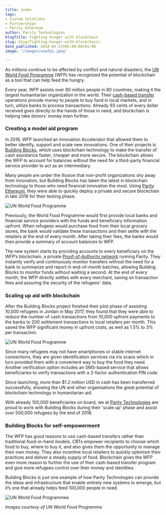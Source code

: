 ```yaml
---
title: index
tags:
- Custom Solutions
- Partnerships
- Parity Ethereum
author: Parity Technologies
blogTitle: Fighting hunger with blockchain
slug: blog/fighting-hunger-with-blockchain/
date_published: 2018-03-21T05:00:00+01:00
image: "/images/unwfp1.jpeg"

---
```

As millions continue to be affected by conflict and natural disasters, the [UN World Food Programme](http://www1.wfp.org/) (WFP) has recognized the potential of blockchain as a tool that can help feed the hungry.

Every year, WFP assists over 80 million people in 80 countries, making it the largest humanitarian organization in the world. Their [cash-based transfer](http://www1.wfp.org/cash-transfers) operations provide money to people to buy food in local markets, and in turn, utilize banks to process transactions. Already 93 cents of every dollar received goes directly to the hands of those in need, and blockchain is helping take donors’ money even further.

### **Creating a model aid program**

In 2016, WFP launched an Innovation Accelerator that allowed them to better identify, support and scale new innovations. One of their projects is [Building Blocks](http://innovation.wfp.org/project/building-blocks), which uses blockchain technology to make the transfer of cash assistance faster, cheaper and more secure. The blockchain allows the WFP to account for balances without the need for a third-party financial service provider to act as an intermediary.

Many people are under the illusion that non-profit organizations shy away from innovation, but Building Blocks has taken the latest in blockchain technology to those who need financial innovation the most. Using [Parity Ethereum](https://www.parity.io/), they were able to quickly deploy a private and secure blockchain in late 2016 for their testing phase.

![UN World Food Programme](/images/unwfp3.jpeg "UN World Food Programme")

Previously, the World Food Programme would first provide local banks and financial service providers with the funds and beneficiary information upfront. When refugees would purchase food from their local grocery stores, the bank would validate these transactions and then settle with the retailers at the end of every month. After taking their fees, the banks would then provide a summary of account balances to WFP.

The new system starts by providing accounts to every beneficiary on the WFP’s blockchain, a private [Proof-of-Authority network](https://wiki.parity.io/Proof-of-Authority-Chains) running Parity. They instantly verify and continuously monitor transfers without the need for a bank to summarize and report in end-of-month batches, allowing Building Blocks to monitor funds without waiting a second. At the end of every month, the WFP directly settles with every merchant, saving on transaction fees and assuring the security of the refugees' data.

### **Scaling up aid with blockchain**

After the Building Blocks project finished their pilot phase of assisting 10,000 refugees in Jordan in May 2017, they found that they were able to reduce the number of cash transactions from 10,000 upfront payments to the banks to 200 settlement transactions to local retailers per month. This saved the WFP significant money in upfront costs, as well as 1.5% to 3% per transaction.

![UN World Food Programme](/images/unwfp1.jpeg "UN World Food Programme")

Since many refugees may not have smartphones or stable internet connections, they are given identification services via iris scans which in turn provided them with a convenient way to buy the food they need. Another verification option includes an SMS-based service that allows beneficiaries to verify transactions with a 2-factor authentication PIN code.

Since launching, more than $1.2 million USD in cash has been transferred successfully, showing the UN and other organisations the great potential of blockchain technology in humanitarian aid.

With already 100,000 beneficiaries on board, we at [Parity Technologies](https://paritytech.io/) are proud to work with Building Blocks during their 'scale up' phase and assist over 500,000 refugees by the end of 2018.

### **Building Blocks for self-empowerment**

The WFP has good reasons to use cash-based transfers rather than traditional food-in-hand models. CBTs empower recipients to choose which food to buy, where to buy it, and also gives them the opportunity to manage their own money. They also incentive local retailers to quickly optimism their practices and deliver a steady supply of food. Blockchain gives the WFP even more reason to further the use of their cash-based transfer program and give more refugees control over their money and identities.

Building Blocks is just one example of how Parity Technologies can provide the ideas and infrastructure that enable entirely new systems to emerge, but it’s one that already helps feed 100,000 people in need.

![UN World Food Programmea](/images/unwfp4.jpeg "UN World Food Programme")

_Images courtesy of UN World Food Programme_